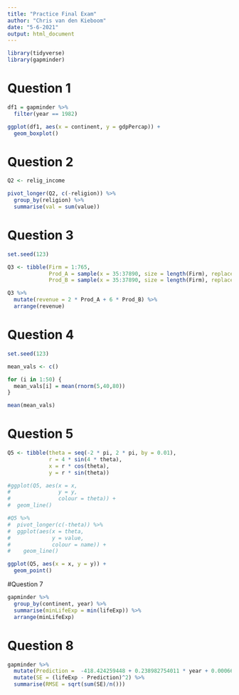 ```yaml
---
title: "Practice Final Exam"
author: "Chris van den Kieboom"
date: "5-6-2021"
output: html_document
---
```


```r
library(tidyverse)
library(gapminder)
```

# Question 1

```r
df1 = gapminder %>%
  filter(year == 1982)

ggplot(df1, aes(x = continent, y = gdpPercap)) +
  geom_boxplot()
```

# Question 2

```r
Q2 <- relig_income

pivot_longer(Q2, c(-religion)) %>%
  group_by(religion) %>%
  summarise(val = sum(value))

```

# Question 3

```r
set.seed(123)

Q3 <- tibble(Firm = 1:765,
             Prod_A = sample(x = 35:37890, size = length(Firm), replace = FALSE),
             Prod_B = sample(x = 35:37890, size = length(Firm), replace = FALSE)) 

Q3 %>%
  mutate(revenue = 2 * Prod_A + 6 * Prod_B) %>%
  arrange(revenue)
```

# Question 4

```r
set.seed(123)

mean_vals <- c()

for (i in 1:50) {
  mean_vals[i] = mean(rnorm(5,40,80))
}

mean(mean_vals)
```

# Question 5

```r
Q5 <- tibble(theta = seq(-2 * pi, 2 * pi, by = 0.01),
             r = 4 * sin(4 * theta), 
             x = r * cos(theta),
             y = r * sin(theta))          

#ggplot(Q5, aes(x = x,
#               y = y,
#               colour = theta)) +
#  geom_line()

#Q5 %>%
#  pivot_longer(c(-theta)) %>%
#  ggplot(aes(x = theta,
#             y = value,
#             colour = name)) +
#    geom_line()

ggplot(Q5, aes(x = x, y = y)) +
  geom_point()
```

#Question 7

```r
gapminder %>%
  group_by(continent, year) %>%
  summarise(minLifeExp = min(lifeExp)) %>%
  arrange(minLifeExp)
```

# Question 8

```r
gapminder %>%
  mutate(Prediction =  -418.424259448 + 0.238982754011 * year + 0.000669732251291  * gdpPercap) %>%
  mutate(SE = (lifeExp - Prediction)^2) %>%
  summarise(RMSE = sqrt(sum(SE)/n()))
```

